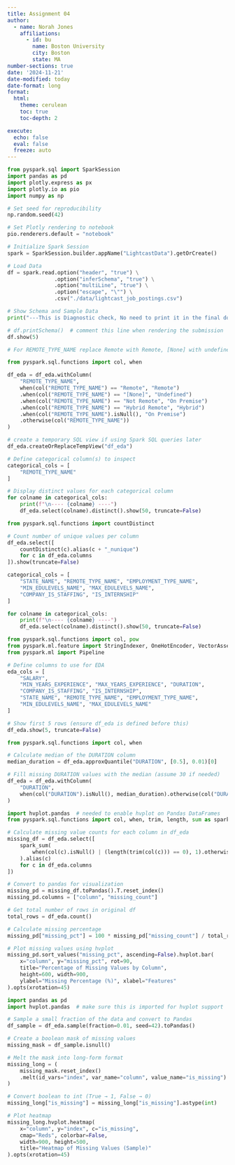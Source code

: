 ```yaml
---
title: Assignment 04
author:
  - name: Norah Jones
    affiliations:
      - id: bu
        name: Boston University
        city: Boston
        state: MA
number-sections: true
date: '2024-11-21'
date-modified: today
date-format: long
format:
  html:
    theme: cerulean
    toc: true
    toc-depth: 2

execute:
  echo: false
  eval: false
  freeze: auto
---
```


```python
from pyspark.sql import SparkSession
import pandas as pd
import plotly.express as px
import plotly.io as pio
import numpy as np

# Set seed for reproducibility
np.random.seed(42)

# Set Plotly rendering to notebook
pio.renderers.default = "notebook"

# Initialize Spark Session
spark = SparkSession.builder.appName("LightcastData").getOrCreate()

# Load Data
df = spark.read.option("header", "true") \
               .option("inferSchema", "true") \
               .option("multiLine", "true") \
               .option("escape", "\"") \
               .csv("./data/lightcast_job_postings.csv")

# Show Schema and Sample Data
print("---This is Diagnostic check, No need to print it in the final doc---")

# df.printSchema()  # comment this line when rendering the submission
df.show(5)
```

```python
# For REMOTE_TYPE_NAME replace Remote with Remote, [None] with undefined, Not Remote with On Premise, Hybrid Remote with Hybrid, and Null with On Premise 

from pyspark.sql.functions import col, when

df_eda = df_eda.withColumn(
    "REMOTE_TYPE_NAME",
    when(col("REMOTE_TYPE_NAME") == "Remote", "Remote")
    .when(col("REMOTE_TYPE_NAME") == "[None]", "Undefined")
    .when(col("REMOTE_TYPE_NAME") == "Not Remote", "On Premise")
    .when(col("REMOTE_TYPE_NAME") == "Hybrid Remote", "Hybrid")
    .when(col("REMOTE_TYPE_NAME").isNull(), "On Premise")
    .otherwise(col("REMOTE_TYPE_NAME"))
)

# create a temporary SQL view if using Spark SQL queries later
df_eda.createOrReplaceTempView("df_eda")

# Define categorical column(s) to inspect
categorical_cols = [
    "REMOTE_TYPE_NAME"
]

# Display distinct values for each categorical column
for colname in categorical_cols:
    print(f"\n---- {colname} ----")
    df_eda.select(colname).distinct().show(50, truncate=False)

```

```python
from pyspark.sql.functions import countDistinct

# Count number of unique values per column
df_eda.select([
    countDistinct(c).alias(c + "_nunique")
    for c in df_eda.columns
]).show(truncate=False)

categorical_cols = [
    "STATE_NAME", "REMOTE_TYPE_NAME", "EMPLOYMENT_TYPE_NAME",
    "MIN_EDULEVELS_NAME", "MAX_EDULEVELS_NAME",
    "COMPANY_IS_STAFFING", "IS_INTERNSHIP"
]

for colname in categorical_cols:
    print(f"\n---- {colname} ----")
    df_eda.select(colname).distinct().show(50, truncate=False)
```

```python
from pyspark.sql.functions import col, pow
from pyspark.ml.feature import StringIndexer, OneHotEncoder, VectorAssembler
from pyspark.ml import Pipeline

# Define columns to use for EDA
eda_cols = [
    "SALARY",
    "MIN_YEARS_EXPERIENCE", "MAX_YEARS_EXPERIENCE", "DURATION",
    "COMPANY_IS_STAFFING", "IS_INTERNSHIP",
    "STATE_NAME", "REMOTE_TYPE_NAME", "EMPLOYMENT_TYPE_NAME",
    "MIN_EDULEVELS_NAME", "MAX_EDULEVELS_NAME"
]

# Show first 5 rows (ensure df_eda is defined before this)
df_eda.show(5, truncate=False)
```

```python
from pyspark.sql.functions import col, when

# Calculate median of the DURATION column
median_duration = df_eda.approxQuantile("DURATION", [0.5], 0.01)[0]

# Fill missing DURATION values with the median (assume 30 if needed)
df_eda = df_eda.withColumn(
    "DURATION",
    when(col("DURATION").isNull(), median_duration).otherwise(col("DURATION"))
)
```


```python
import hvplot.pandas  # needed to enable hvplot on Pandas DataFrames
from pyspark.sql.functions import col, when, trim, length, sum as spark_sum

# Calculate missing value counts for each column in df_eda
missing_df = df_eda.select([
    spark_sum(
        when(col(c).isNull() | (length(trim(col(c))) == 0), 1).otherwise(0)
    ).alias(c)
    for c in df_eda.columns
])

# Convert to pandas for visualization
missing_pd = missing_df.toPandas().T.reset_index()
missing_pd.columns = ["column", "missing_count"]

# Get total number of rows in original df
total_rows = df_eda.count()

# Calculate missing percentage
missing_pd["missing_pct"] = 100 * missing_pd["missing_count"] / total_rows

# Plot missing values using hvplot
missing_pd.sort_values("missing_pct", ascending=False).hvplot.bar(
    x="column", y="missing_pct", rot=90,
    title="Percentage of Missing Values by Column",
    height=600, width=900,
    ylabel="Missing Percentage (%)", xlabel="Features"
).opts(xrotation=45)

```

```python
import pandas as pd
import hvplot.pandas  # make sure this is imported for hvplot support

# Sample a small fraction of the data and convert to Pandas
df_sample = df_eda.sample(fraction=0.01, seed=42).toPandas()

# Create a boolean mask of missing values
missing_mask = df_sample.isnull()

# Melt the mask into long-form format
missing_long = (
    missing_mask.reset_index()
    .melt(id_vars="index", var_name="column", value_name="is_missing")
)

# Convert boolean to int (True → 1, False → 0)
missing_long["is_missing"] = missing_long["is_missing"].astype(int)

# Plot heatmap
missing_long.hvplot.heatmap(
    x="column", y="index", c="is_missing",
    cmap="Reds", colorbar=False,
    width=900, height=500,
    title="Heatmap of Missing Values (Sample)"
).opts(xrotation=45)


```

